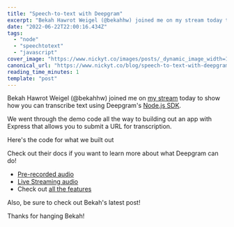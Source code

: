 ```yaml
---
title: "Speech-to-text with Deepgram"
excerpt: "Bekah Hawrot Weigel (@bekahhw) joined me on my stream today to show how you can transcribe text using..."
date: "2022-06-22T22:00:16.434Z"
tags:
  - "node"
  - "speechtotext"
  - "javascript"
cover_image: "https://www.nickyt.co/images/posts/_dynamic_image_width=1000,height=420,fit=cover,gravity=auto,format=auto_https%3A%2F%2Fdev-to-uploads.s3.amazonaws.com%2Fuploads%2Farticles%2F4xw9a7vfzky1aih5rtsv.png"
canonical_url: "https://www.nickyt.co/blog/speech-to-text-with-deepgram-2b6i/"
reading_time_minutes: 1
template: "post"
---
```



Bekah Hawrot Weigel (@bekahhw) joined me on [my stream](https://livecoding.ca) today to show how you can transcribe text using Deepgram's [Node.js SDK](https://developers.deepgram.com/sdks-tools/sdks/node-sdk/).

<Embed url="https://youtu.be/tHe2yBLh_Hc" />

We went through the demo code all the way to building out an app with Express that allows you to submit a URL for transcription.

Here's the code for what we built out

<Embed url="https://github.com/nickytonline/deepgram-speech-to-text-stream" />

Check out their docs if you want to learn more about what Deepgram can do!

- [Pre-recorded audio](https://developers.deepgram.com/documentation/getting-started/prerecorded/)
- [Live Streaming audio](https://developers.deepgram.com/documentation/getting-started/streaming/)
- Check out [all the features](https://developers.deepgram.com/documentation/features/)

Also, be sure to check out Bekah's latest post!

<Embed url="https://dev.to/deepgram/how-to-add-speech-recognition-to-your-react-and-nodejs-project-4404" />

Thanks for hanging Bekah!
